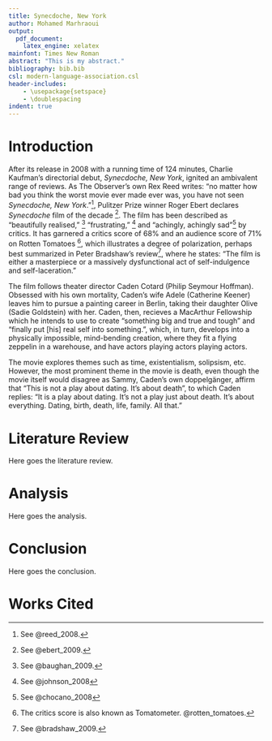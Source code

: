 ```yaml
---
title: Synecdoche, New York
author: Mohamed Marhraoui
output:
  pdf_document:
    latex_engine: xelatex
mainfont: Times New Roman
abstract: "This is my abstract."
bibliography: bib.bib
csl: modern-language-association.csl
header-includes:
    - \usepackage{setspace}
    - \doublespacing
indent: true
---
```


\pagebreak

# Introduction

After its release in 2008 with a running time of 124 minutes, Charlie Kaufman's directorial debut, _Synecdoche, New York_, ignited an ambivalent range of reviews. As The Observer's own Rex Reed writes: "no matter how bad you think the worst movie ever made ever was, you have not seen _Synecdoche, New York_."^[See @reed_2008.], Pulitzer Prize winner Roger Ebert declares _Synecdoche_ film of the decade ^[See @ebert_2009.]. The film has been described as "beautifully realised," ^[See @baughan_2009.] "frustrating," ^[See @johnson_2008] and "achingly, achingly sad"^[See @chocano_2008] by critics. It has garnered a critics score of 68% and an audience score of 71% on Rotten Tomatoes ^[The critics score is also known as Tomatometer. @rotten_tomatoes.], which illustrates a degree of polarization, perhaps best summarized in Peter Bradshaw's review^[See @bradshaw_2009.], where he states: "The film is either a masterpiece or a massively dysfunctional act of self-indulgence and self-laceration."

The film follows theater director Caden Cotard (Philip Seymour Hoffman). Obsessed with his own mortality, Caden's wife Adele (Catherine Keener) leaves him to pursue a painting career in Berlin, taking their daughter Olive (Sadie Goldstein) with her. Caden, then, recieves a MacArthur Fellowship which he intends to use to create "something big and true and tough" and "finally put [his] real self into something.", which, in turn, develops into a physically impossible, mind-bending creation, where they fit a flying zeppelin in a warehouse, and have actors playing actors playing actors.

The movie explores themes such as time, existentialism, solipsism, etc. However, the most prominent theme in the movie is death, even though the movie itself would disagree as Sammy, Caden's own doppelgänger, affirm that "This is not a play about dating. It's about death", to which Caden replies: "It is a play about dating. It's not a play just about death. It's about everything. Dating, birth, death, life, family. All that."

# Literature Review

Here goes the literature review.

# Analysis

Here goes the analysis.


# Conclusion

Here goes the conclusion.

\pagebreak

# Works Cited
